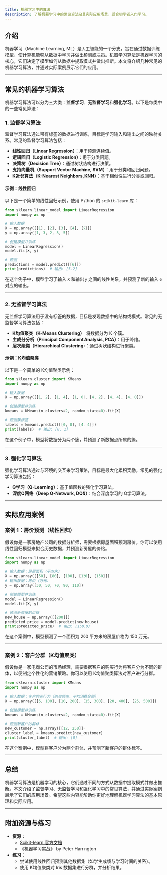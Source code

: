 ```yaml
---
title: 机器学习中的算法
description: 了解机器学习中的常见算法及其实际应用场景，适合初学者入门学习。
---
```


## 介绍

机器学习（Machine Learning, ML）是人工智能的一个分支，旨在通过数据训练模型，使计算机能够从数据中学习并做出预测或决策。机器学习算法是机器学习的核心，它们决定了模型如何从数据中提取模式并做出推断。本文将介绍几种常见的机器学习算法，并通过实际案例展示它们的应用。

---

## 常见的机器学习算法

机器学习算法可以分为三大类：**监督学习**、**无监督学习**和**强化学习**。以下是每类中的一些常见算法：

### 1. 监督学习算法

监督学习算法通过带有标签的数据进行训练，目标是学习输入和输出之间的映射关系。常见的监督学习算法包括：

- **线性回归（Linear Regression）**：用于预测连续值。
- **逻辑回归（Logistic Regression）**：用于分类问题。
- **决策树（Decision Tree）**：通过树状结构进行决策。
- **支持向量机（Support Vector Machine, SVM）**：用于分类和回归问题。
- **K近邻算法（K-Nearest Neighbors, KNN）**：基于相似性进行分类或回归。

#### 示例：线性回归

以下是一个简单的线性回归示例，使用 Python 的 `scikit-learn` 库：

```python
from sklearn.linear_model import LinearRegression
import numpy as np

# 输入数据
X = np.array([[1], [2], [3], [4], [5]])
y = np.array([1, 3, 2, 3, 5])

# 创建模型并训练
model = LinearRegression()
model.fit(X, y)

# 预测
predictions = model.predict([[6]])
print(predictions)  # 输出: [5.2]
```

在这个例子中，模型学习了输入 `X` 和输出 `y` 之间的线性关系，并预测了新的输入 `6` 对应的输出。

---

### 2. 无监督学习算法

无监督学习算法用于没有标签的数据，目标是发现数据中的结构或模式。常见的无监督学习算法包括：

- **K均值聚类（K-Means Clustering）**：将数据分为 K 个簇。
- **主成分分析（Principal Component Analysis, PCA）**：用于降维。
- **层次聚类（Hierarchical Clustering）**：通过树状结构进行聚类。

#### 示例：K均值聚类

以下是一个简单的 K均值聚类示例：

```python
from sklearn.cluster import KMeans
import numpy as np

# 输入数据
X = np.array([[1, 2], [1, 4], [1, 0], [4, 2], [4, 4], [4, 0]])

# 创建模型并训练
kmeans = KMeans(n_clusters=2, random_state=0).fit(X)

# 预测簇标签
labels = kmeans.predict([[0, 0], [4, 4]])
print(labels)  # 输出: [0, 1]
```

在这个例子中，模型将数据分为两个簇，并预测了新数据点所属的簇。

---

### 3. 强化学习算法

强化学习算法通过与环境的交互来学习策略，目标是最大化累积奖励。常见的强化学习算法包括：

- **Q学习（Q-Learning）**：基于值函数的强化学习算法。
- **深度Q网络（Deep Q-Network, DQN）**：结合深度学习的 Q学习算法。

---

## 实际应用案例

### 案例 1：房价预测（线性回归）

假设你是一家房地产公司的数据分析师，需要根据房屋面积预测房价。你可以使用线性回归模型来拟合历史数据，并预测新房屋的价格。

```python
from sklearn.linear_model import LinearRegression
import numpy as np

# 输入数据：房屋面积（平方米）
X = np.array([[50], [80], [100], [120], [150]])
# 输出数据：房价（万元）
y = np.array([30, 50, 70, 90, 110])

# 创建模型并训练
model = LinearRegression()
model.fit(X, y)

# 预测新房屋的价格
new_house = np.array([[200]])
predicted_price = model.predict(new_house)
print(predicted_price)  # 输出: [150.0]
```

在这个案例中，模型预测了一个面积为 200 平方米的房屋价格为 150 万元。

---

### 案例 2：客户分群（K均值聚类）

假设你是一家电商公司的市场经理，需要根据客户的购买行为将客户分为不同的群体，以便制定个性化的营销策略。你可以使用 K均值聚类算法对客户进行分群。

```python
from sklearn.cluster import KMeans
import numpy as np

# 输入数据：客户购买行为（购买频率，平均消费金额）
X = np.array([[5, 100], [10, 200], [15, 300], [20, 400], [25, 500]])

# 创建模型并训练
kmeans = KMeans(n_clusters=2, random_state=0).fit(X)

# 预测新客户的群体
new_customer = np.array([[12, 250]])
cluster_label = kmeans.predict(new_customer)
print(cluster_label)  # 输出: [0]
```

在这个案例中，模型将客户分为两个群体，并预测了新客户的群体标签。

---

## 总结

机器学习算法是机器学习的核心，它们通过不同的方式从数据中提取模式并做出推断。本文介绍了监督学习、无监督学习和强化学习中的常见算法，并通过实际案例展示了它们的应用场景。希望这些内容能帮助你更好地理解机器学习算法的基本原理和实际应用。

---

## 附加资源与练习

- **资源**：
  - [Scikit-learn 官方文档](https://scikit-learn.org/stable/)
  - 《机器学习实战》 by Peter Harrington
- **练习**：
  - 尝试使用线性回归预测其他数据集（如学生成绩与学习时间的关系）。
  - 使用 K均值聚类对 Iris 数据集进行分群，并分析结果。